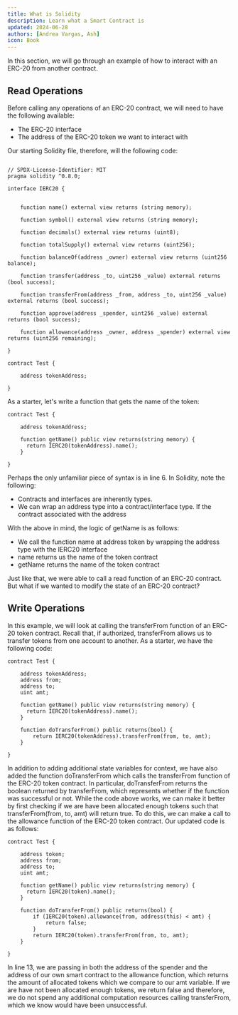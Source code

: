 ```yaml
---
title: What is Solidity
description: Learn what a Smart Contract is
updated: 2024-06-28
authors: [Andrea Vargas, Ash]
icon: Book
---
```

In this section, we will go through an example of how to interact with an ERC-20 from another contract. 
## Read Operations
Before calling any operations of an ERC-20 contract, we will need to have the following available:

- The ERC-20 interface
- The address of the ERC-20 token we want to interact with

Our starting Solidity file, therefore, will the following code:

```solidity

// SPDX-License-Identifier: MIT
pragma solidity ^0.8.0;
​
interface IERC20 {
​
​
    function name() external view returns (string memory);
​
    function symbol() external view returns (string memory);
​
    function decimals() external view returns (uint8);
​
    function totalSupply() external view returns (uint256);
​
    function balanceOf(address _owner) external view returns (uint256 balance);
​
    function transfer(address _to, uint256 _value) external returns (bool success);
​
    function transferFrom(address _from, address _to, uint256 _value) external returns (bool success);
​
    function approve(address _spender, uint256 _value) external returns (bool success);
​
    function allowance(address _owner, address _spender) external view returns (uint256 remaining);
​
}
```

```solidity​
contract Test {
​
    address tokenAddress;
​
}
```

As a starter, let's write a function that gets the name of the token:

```solidity
contract Test {
​
    address tokenAddress;
  
    function getName() public view returns(string memory) {
      return IERC20(tokenAddress).name();
    }
​
}
```

Perhaps the only unfamiliar piece of syntax is in line 6. In Solidity, note the following:

- Contracts and interfaces are inherently types.
- We can wrap an address type into a contract/interface type. If the contract associated with the address

With the above in mind, the logic of getName is as follows:

- We call the function name at address token by wrapping the address type with the IERC20 interface
- name returns us the name of the token contract
- getName returns the name of the token contract

Just like that, we were able to call a read function of an ERC-20 contract. But what if we wanted to modify the state of an ERC-20 contract?

## Write Operations

In this example, we will look at calling the transferFrom function of an ERC-20 token contract. Recall that, if authorized, transferFrom allows us to transfer tokens from one account to another. As a starter, we have the following code:

```solidity
contract Test {
​
    address tokenAddress;
    address from;
    address to;
    uint amt;
  
    function getName() public view returns(string memory) {
      return IERC20(tokenAddress).name();
    }
  
    function doTransferFrom() public returns(bool) {
        return IERC20(tokenAddress).transferFrom(from, to, amt);
    }
​
}
```

In addition to adding additional state variables for context, we have also added the function doTransferFrom which calls the transferFrom function of the ERC-20 token contract. In particular, doTransferFrom returns the boolean returned by transferFrom, which represents whether if the function was successful or not. While the code above works, we can make it better by first checking if we are have been allocated enough tokens such that transferFrom(from, to, amt) will return true. To do this, we can make a call to the allowance function of the ERC-20 token contract. Our updated code is as follows:

```solidity
contract Test {
​
    address token;
    address from;
    address to;
    uint amt;
  
    function getName() public view returns(string memory) {
      return IERC20(token).name();
    }
  
    function doTransferFrom() public returns(bool) {
        if (IERC20(token).allowance(from, address(this) < amt) {
            return false;
        }
        return IERC20(token).transferFrom(from, to, amt);
    }
​
}
```

In line 13, we are passing in both the address of the spender and the address of our own smart contract to the allowance function, which returns the amount of allocated tokens which we compare to our amt variable. If we are have not been allocated enough tokens, we return false and therefore, we do not spend any additional computation resources calling transferFrom, which we know would have been unsuccessful.